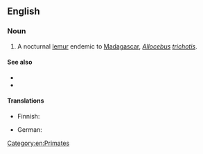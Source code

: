 ==English==

===Noun===
{{en-noun|sg=[[hairy]]-[[ear]]ed [[dwarf lemur]]}}

# A nocturnal [[lemur]] endemic to [[Madagascar]], ''[[Allocebus]] [[trichotis]]''.

====See also====
*{{pedialite|Hairy-eared Dwarf Lemur}}
*{{specieslite|Allocebus trichotis}}

====Translations====
{{trans-top|''Allocebus trichotis''}}
* Finnish: {{t-|fi|karvakorvamaki}}
{{trans-mid}}
* German: {{t|de|Büschelohrmaki|m}}
{{trans-bottom}}

[[Category:en:Primates]]